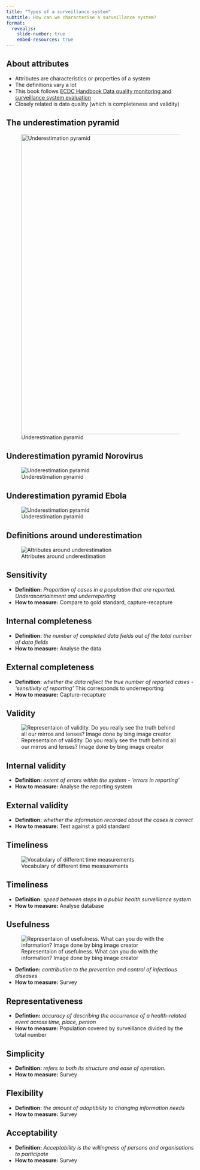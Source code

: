 ```yaml
---
title: "Types of a surveillance system"
subtitle: How can we characterise a surveillance system? 
format:
  revealjs: 
    slide-number: true
    embed-resources: true
---
```


## About attributes
- Attributes are characteristics or properties of a system
- The definitions vary a lot
- This book follows [ECDC Handbook Data quality monitoring and surveillance system evaluation](https://www.ecdc.europa.eu/sites/default/files/media/en/publications/Publications/Data-quality-monitoring-surveillance-system-evaluation-Sept-2014.pdf)
- Closely related is data quality (which is completeness and validity) 


## The underestimation pyramid

![Underestimation pyramid](../../img/attributes_underestimation_pyramid.png){.nostretch fig-align="center" width="800px"}

## Underestimation pyramid Norovirus
![Underestimation pyramid](../../img/attributes_underestimation_pyramid_noro.png)

## Underestimation pyramid Ebola
![Underestimation pyramid](../../img/attributes_underestimation_pyramid_ebola.png)




## Definitions around underestimation
![Attributes around underestimation](../../img/attributes_sensitivity.jpg)




## Sensitivity
- __Definition:__ _Proportion of cases in a population that are reported. Underascertainment and underreporting_
- __How to measure:__ Compare to gold standard, capture-recapture

## Internal completeness
- __Definition:__ _the number of completed data fields out of the total number of data fields_
- __How to measure:__ Analyse the data


## External completeness
- __Definition:__ _whether the data reflect the true number of reported cases - 'sensitivity of reporting'_ This corresponds to underreporting
- __How to measure:__ Capture-recapture


## Validity

![Representaion of validity. Do you really see the truth behind all our mirros and lenses? Image done by bing image creator](../../img/attributes_validity.jpg)


## Internal validity
- __Definition:__ _extent of errors within the system - 'errors in reporting'_
- __How to measure:__ Analyse the reporting system


## External validity
- __Definition:__ _whether the information recorded about the cases is correct_ 
- __How to measure:__ Test against a gold standard


## Timeliness

![Vocabulary of different time measurements](../../img/attributes_timeliness.jpg)


## Timeliness

- __Definition:__ _speed between steps in a public health surveillance system_
- __How to measure:__ Analyse database


## Usefulness
![Representaion of usefulness. What can you do with the information? Image done by bing image creator](../../img/attributes_usefullness.jpg)

- __Defintion:__ _contribution to the prevention and control of infectious diseases_
- __How to measure:__ Survey


## Representativeness
- __Defintion:__ _accuracy of describing the occurrence of a health-related event across time, place, person_
- __How to measure:__ Population covered by surveillance divided by the total number


## Simplicity
- __Definition:__ _refers to both its structure and ease of operation._
- __How to measure:__ Survey 


## Flexibility
- __Definition:__ _the amount of adaptibility to changing information needs_
- __How to measure:__ Survey

## Acceptability
- __Definition:__ _Acceptability is the willingness of persons and organisations to participate_
- __How to measure:__ Survey

